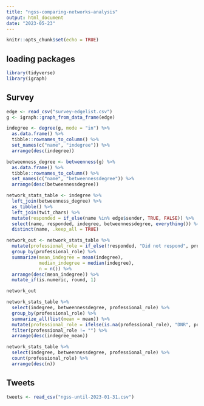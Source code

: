 ```yaml
---
title: "ngss-comparing-networks-analysis"
output: html_document
date: "2023-05-23"
---
```


```r
knitr::opts_chunk$set(echo = TRUE)
```

## loading packages

```r
library(tidyverse)
library(igraph)
```

## Survey

```r
edge <- read_csv("survey-edgelist.csv")
g <- igraph::graph_from_data_frame(edge)

indegree <- degree(g, mode = "in") %>% 
  as.data.frame() %>% 
  tibble::rownames_to_column() %>% 
  set_names(c("name", "indegree")) %>% 
  arrange(desc(indegree))

betweenness_degree <- betweenness(g) %>% 
  as.data.frame() %>% 
  tibble::rownames_to_column() %>% 
  set_names(c("name", "betweennessdegree")) %>% 
  arrange(desc(betweennessdegree))

network_stats_table <- indegree %>% 
  left_join(betweenness_degree) %>% 
  as_tibble() %>% 
  left_join(twit_chars) %>% 
  mutate(responded = if_else(name %in% edge$sender, TRUE, FALSE)) %>% 
  select(name, responded, indegree, betweennessdegree, everything()) %>% 
  distinct(name, .keep_all = TRUE) 

network_out <- network_stats_table %>% 
  mutate(professional_role = if_else(!responded, "Did not respond", professional_role)) %>% 
  group_by(professional_role) %>% 
  summarize(mean_indegree = mean(indegree),
            median_indegree = median(indegree),
            n = n()) %>% 
  arrange(desc(mean_indegree)) %>% 
  mutate_if(is.numeric, round, 1)

network_out

network_stats_table %>% 
  select(indegree, betweennessdegree, professional_role) %>% 
  group_by(professional_role) %>% 
  summarize_all(list(mean = mean)) %>% 
  mutate(professional_role = ifelse(is.na(professional_role), "DNR", professional_role)) %>% 
  filter(professional_role != "") %>% 
  arrange(desc(indegree_mean))

network_stats_table %>% 
  select(indegree, betweennessdegree, professional_role) %>% 
  count(professional_role) %>% 
  arrange(desc(n))
```

## Tweets

```r
tweets <- read_csv("ngss-until-2023-01-31.csv")
```